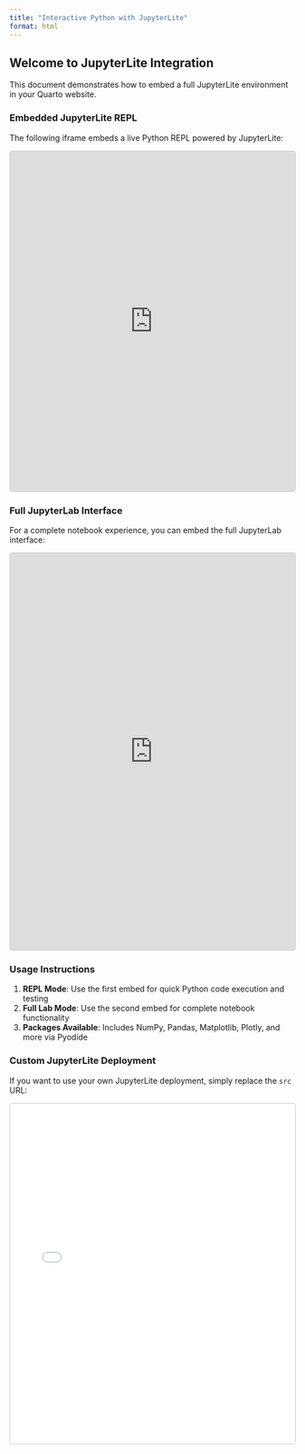 ```yaml
---
title: "Interactive Python with JupyterLite"
format: html
---
```


## Welcome to JupyterLite Integration

This document demonstrates how to embed a full JupyterLite environment in your Quarto website.

### Embedded JupyterLite REPL

The following iframe embeds a live Python REPL powered by JupyterLite:

<iframe 
  src="https://jupyterlite.github.io/demo/repl/index.html?kernel=python&toolbar=1" 
  width="100%" 
  height="600px"
  style="border: 1px solid #ccc; border-radius: 4px;">
</iframe>

### Full JupyterLab Interface

For a complete notebook experience, you can embed the full JupyterLab interface:

<iframe 
  src="https://jupyterlite.github.io/demo/lab/index.html" 
  width="100%" 
  height="700px"
  style="border: 1px solid #ccc; border-radius: 4px;">
</iframe>

### Usage Instructions

1. **REPL Mode**: Use the first embed for quick Python code execution and testing
2. **Full Lab Mode**: Use the second embed for complete notebook functionality
3. **Packages Available**: Includes NumPy, Pandas, Matplotlib, Plotly, and more via Pyodide

### Custom JupyterLite Deployment

If you want to use your own JupyterLite deployment, simply replace the `src` URL:

<iframe 
  src="YOUR_JUPYTERLITE_URL_HERE/repl/index.html?kernel=python" 
  width="100%" 
  height="600px"
  style="border: 1px solid #ccc; border-radius: 4px;">
</iframe>
